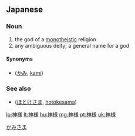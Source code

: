 ==Japanese==
{{ja-kanjitab|かみ|さま|yomi=kun}}

===Noun===
{{ja-noun|かみさま}}

# the god of a [[monotheistic]] religion
# any ambiguous deity; a general name for a god

====Synonyms====
* {{l|ja|神}} ([[かみ]], [[kami]])

===See also===
* {{l|ja|仏様}} ([[ほとけさま]], [[hotokesama]])

[[Category:ja:God|かみさま]]

[[lo:神様]]
[[lt:神様]]
[[hu:神様]]
[[mg:神様]]
[[pt:神様]]
[[uk:神様]]